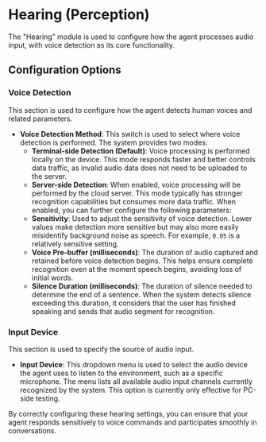 # Hearing (Perception)

The "Hearing" module is used to configure how the agent processes audio input, with voice detection as its core functionality.

## Configuration Options

### Voice Detection

This section is used to configure how the agent detects human voices and related parameters.

- **Voice Detection Method**: This switch is used to select where voice detection is performed. The system provides two modes:
    - **Terminal-side Detection (Default)**: Voice processing is performed locally on the device. This mode responds faster and better controls data traffic, as invalid audio data does not need to be uploaded to the server.
    - **Server-side Detection**: When enabled, voice processing will be performed by the cloud server. This mode typically has stronger recognition capabilities but consumes more data traffic. When enabled, you can further configure the following parameters:
    - **Sensitivity**: Used to adjust the sensitivity of voice detection. Lower values make detection more sensitive but may also more easily misidentify background noise as speech. For example, `0.05` is a relatively sensitive setting.
    - **Voice Pre-buffer (milliseconds)**: The duration of audio captured and retained before voice detection begins. This helps ensure complete recognition even at the moment speech begins, avoiding loss of initial words.
    - **Silence Duration (milliseconds)**: The duration of silence needed to determine the end of a sentence. When the system detects silence exceeding this duration, it considers that the user has finished speaking and sends that audio segment for recognition.

### Input Device

This section is used to specify the source of audio input.

- **Input Device**: This dropdown menu is used to select the audio device the agent uses to listen to the environment, such as a specific microphone. The menu lists all available audio input channels currently recognized by the system. This option is currently only effective for PC-side testing.

By correctly configuring these hearing settings, you can ensure that your agent responds sensitively to voice commands and participates smoothly in conversations.
